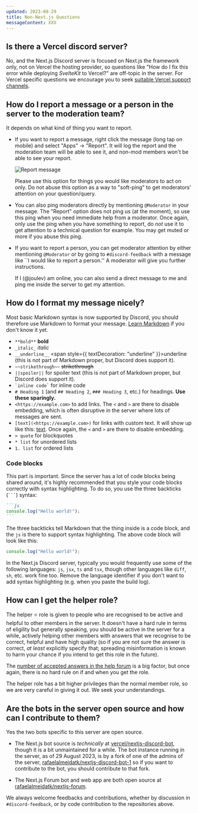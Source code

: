 ```yaml
---
updated: 2023-08-29
title: Non-Next.js Questions
messageContent: XXX
---
```


## Is there a Vercel discord server?

No, and the Next.js Discord server is focused on Next.js the framework only, not on Vercel the
hosting provider, so questions like "How do I fix this error while deploying _SvelteKit_ to Vercel?"
are off-topic in the server. For Vercel specific questions we encourage you to seek
[suitable Vercel support channels](https://vercel.com/help).

## How do I report a message or a person in the server to the moderation team?

It depends on what kind of thing you want to report.

- If you want to report a message, right click the message (long tap on mobile) and select "Apps"
  &rarr; "Report". It will log the report and the moderation team will be able to see it, and
  non-mod members won't be able to see your report.

  ![Report message](/discord-report-command.png)

  Please use this option for things you would like moderators to act on only. Do not abuse this
  option as a way to "soft-ping" to get moderators' attention on your question/query.

- You can also ping moderators directly by mentioning `@Moderator` in your message. The "Report"
  option does not ping us (at the moment), so use this ping when you need immediate help from a
  moderator. Once again, only use the ping when you have something to report, do _not_ use it to get
  attention to a technical question for example. You may get muted or more if you abuse this ping.

- If you want to report a person, you can get moderator attention by either mentioning `@Moderator`
  or by going to `#discord-feedback` with a message like ``I would like to report a person.'' A
  moderator will give you further instructions.

  If I (@joulev) am online, you can also send a direct message to me and ping me inside the server
  to get my attention.

## How do I format my message nicely?

Most basic Markdown syntax is now supported by Discord, you should therefore use Markdown to format
your message. [Learn Markdown](https://www.markdowntutorial.com/) if you don't know it yet.

- `**bold**` **bold**
- `_italic_` _italic_
- `__underline__` <span style={{ textDecoration: "underline" }}>underline</span> (this is not part
  of Markdown proper, but Discord does support it).
- `~~strikethrough~~` ~~strikethrough~~
- `||spoiler||` for spoiler text (this is not part of Markdown proper, but Discord does support it).
- <code>\`inline code\`</code> for inline code
- `# Heading 1` (and `## Heading 2`, `### Heading 3`, etc.) for headings. **Use these sparingly.**
- `<https://example.com>` to add links. The `<` and `>` are there to disable embedding, which is
  often disruptive in the server where lots of messages are sent.
- `[text](<https://example.com>)` for links with custom text. It will show up like this:
  [text](https://example.com). Once again, the `<` and `>` are there to disable embedding.
- `> quote` for blockquotes
- `* list` for unordered lists
- `1. list` for ordered lists

### Code blocks

This part is important. Since the server has a lot of code blocks being shared around, it's highly
recommended that you style your code blocks correctly with syntax highlighting. To do so, you use
the three backticks (<code>\`\`\`</code>) syntax:

````md
```js
console.log("Hello world!");
```
````

The three backticks tell Markdown that the thing inside is a code block, and the `js` is there to
support syntax highlighting. The above code block will look like this:

```js
console.log("Hello world!");
```

In the Next.js Discord server, typically you would frequently use some of the following languages:
`js`, `jsx`, `ts` and `tsx`, though other languages like `diff`, `sh`, etc. work fine too. Remove
the language identifier if you don't want to add syntax highlighting (e.g. when you paste the build
log).

## How can I get the helper role?

The helper ⭐️ role is given to people who are recognised to be active and helpful to other members in
the server. It doesn't have a hard rule in terms of eligility but generally speaking, you should be
active in the server for a while, actively helping other members with answers that we recognise to
be correct, helpful and have high quality (so if you are not sure the answer is correct, _at least_
explicitly specify that; spreading misinformation is known to harm your chance if you intend to get
this role in the future).

The [number of accepted answers in the help forum](https://nextjs-forum.com) is a big factor, but
once again, there is no hard rule on if and when you get the role.

The helper role has a bit higher privileges than the normal member role, so we are very careful in
giving it out. We seek your understandings.

## Are the bots in the server open source and how can I contribute to them?

Yes the two bots specific to this server are open source.

- The Next.js bot source is _technically_ at
  [vercel/nextjs-discord-bot](https://github.com/vercel/nextjs-discord-bot), though it is a bit
  unmaintained for a while. The bot instance running in the server, as of 29 August 2023, is by a
  fork of one of the admins of the server,
  [rafaelalmeidatk/nextjs-discord-bot-1](https://github.com/rafaelalmeidatk/nextjs-discord-bot-1) so
  if you want to contribute to the bot, you should contribute to that fork.

- The Next.js Forum bot and web app are both open source at
  [rafaelalmeidatk/nextjs-forum](https://github.com/rafaelalmeidatk/nextjs-forum).

We always welcome feedbacks and contributions, whether by discussion in `#discord-feedback`, or by
code contribution to the repositories above.
